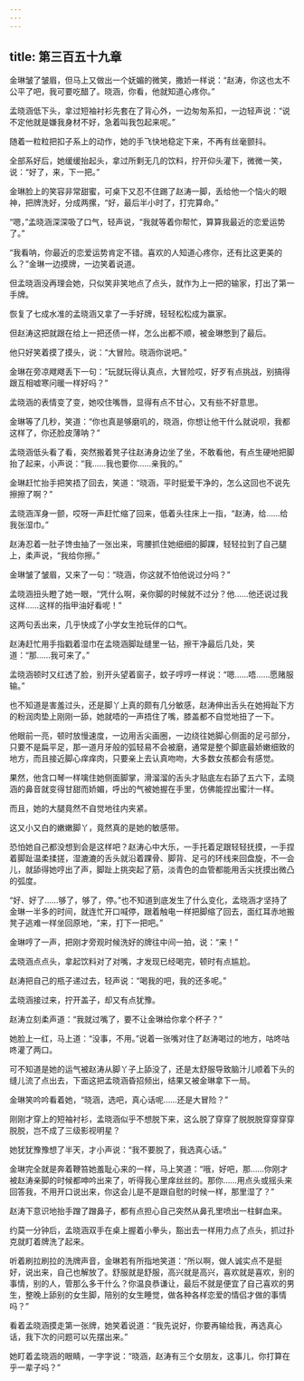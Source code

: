 ```yaml
---
---
---
```

title: 第三百五十九章
---




金琳皱了皱眉，但马上又做出一个妩媚的微笑，撒娇一样说：“赵涛，你这也太不公平了吧，我可要吃醋了。晓涵，你看，他就知道心疼你。”

孟晓涵低下头，拿过短袖衬衫先套在了背心外，一边匆匆系扣，一边轻声说：“说不定他就是嫌我身材不好，急着叫我包起来呢。”

随着一粒粒把扣子系上的动作，她的手飞快地稳定下来，不再有丝毫颤抖。

全部系好后，她缓缓抬起头，拿过所剩无几的饮料，拧开仰头灌下，微微一笑，说：“好了，来，下一把。”

金琳脸上的笑容非常甜蜜，可桌下又忍不住踢了赵涛一脚，丢给他一个恼火的眼神，把牌洗好，分成两摞，“好，最后半小时了，打完算命。”

“嗯，”孟晓涵深深吸了口气，轻声说，“我就等着你帮忙，算算我最近的恋爱运势了。”

“我看呐，你最近的恋爱运势肯定不错。喜欢的人知道心疼你，还有比这更美的么？”金琳一边摸牌，一边笑着说道。

但孟晓涵没再理会她，只似笑非笑地点了点头，就作为上一把的输家，打出了第一手牌。

恢复了七成水准的孟晓涵又拿了一手好牌，轻轻松松成为赢家。

但赵涛这把就跟在给上一把还债一样，怎么出都不顺，被金琳憋到了最后。

他只好笑着摸了摸头，说：“大冒险。晓涵你说吧。”

金琳在旁凉飕飕丢下一句：“玩就玩得认真点，大冒险哎，好歹有点挑战，别搞得跟互相嘘寒问暖一样好吗？”

孟晓涵的表情变了变，她咬住嘴唇，显得有点不甘心，又有些不好意思。

金琳等了几秒，笑道：“你也真是够磨叽的，晓涵，你想让他干什么就说呗，我都这样了，你还脸皮薄呐？”

孟晓涵低头看了看，突然搬着凳子往赵涛身边坐了坐，不敢看他，有点生硬地把脚抬了起来，小声说：“我……我也要你……亲我的。”

金琳赶忙抬手把笑捂了回去，笑道：“晓涵，平时挺爱干净的，怎么这回也不说先擦擦了啊？”

孟晓涵浑身一颤，哎呀一声赶忙缩了回来，低着头往床上一指，“赵涛，给……给我张湿巾。”

赵涛忍着一肚子馋虫抽了一张出来，弯腰抓住她细细的脚踝，轻轻拉到了自己腿上，柔声说，“我给你擦。”

金琳皱了皱眉，又来了一句：“晓涵，你这就不怕他说过分吗？”

孟晓涵扭头瞪了她一眼，“凭什么啊，亲你脚的时候就不过分？他……他还说过我这样……这样的指甲油好看呢！”

这两句丢出来，几乎快成了小学女生抢玩伴的口气。

赵涛赶忙用手指戳着湿巾在孟晓涵脚趾缝里一钻，擦干净最后几处，笑道：“那……我可来了。”

孟晓涵顿时又红透了脸，别开头望着窗子，蚊子哼哼一样说：“嗯……唔……愿赌服输。”

也不知道是害羞过头，还是脚丫上真的颇有几分敏感，赵涛伸出舌头在她拇趾下方的粉润肉垫上刚刚一舔，她就唔的一声捂住了嘴，膝盖都不自觉地扭了一下。

他眼前一亮，顿时放慢速度，一边用舌尖画圈，一边绕往她脚心侧面的足弓部分，只要不是扁平足，那一道月牙般的弧轻易不会被磨，通常是整个脚底最娇嫩细致的地方，而且接近脚心痒痒肉，只要亲上去认真吻吻，大多数女孩都会有感觉。

果然，他含口琴一样噙住她侧面脚掌，滑溜溜的舌头才贴底左右舔了五六下，孟晓涵的鼻音就变得甘甜而娇媚，呼出的气被她握在手里，仿佛能捏出蜜汁一样。

而且，她的大腿竟然不自觉地往内夹紧。

这又小又白的嫩嫩脚丫，竟然真的是她的敏感带。

恐怕她自己都没想到会是这样吧？赵涛心中大乐，一手托着足跟轻轻抚摸，一手捏着脚趾温柔揉搓，湿漉漉的舌头就沿着踝骨、脚背、足弓的环线来回盘旋，不一会儿，就舔得她哼出了声，脚趾上挑突起了筋，淡青色的血管都能用舌尖抚摸出微凸的弧度。

“好、好了……够了，够了，停。”也不知道到底发生了什么变化，孟晓涵才坚持了金琳一半多的时间，就连忙开口喊停，跟着触电一样把脚缩了回去，面红耳赤地搬凳子逃难一样坐回原地，“来，打下一把吧。”

金琳哼了一声，把刚才旁观时候洗好的牌往中间一拍，说：“来！”

孟晓涵点点头，拿起饮料对了对嘴，才发现已经喝完，顿时有点尴尬。

赵涛把自己的瓶子递过去，轻声说：“喝我的吧，我的还多呢。”

孟晓涵接过来，拧开盖子，却又有点犹豫。

赵涛立刻柔声道：“我就过嘴了，要不让金琳给你拿个杯子？”

她脸上一红，马上道：“没事，不用。”说着一张嘴对住了赵涛喝过的地方，咕咚咕咚灌了两口。

可不知道是她的运气被赵涛从脚丫子上舔没了，还是太舒服导致脑汁儿顺着下头的缝儿流了点出去，下面这把孟晓涵昏招频出，结果又被金琳拿下一局。

金琳笑吟吟看着她，“晓涵，选吧，真心话呢……还是大冒险？”

刚刚才穿上的短袖衬衫，孟晓涵似乎不想脱下来，这么脱了穿穿了脱脱脱穿穿穿穿脱脱，岂不成了三级影视明星？

她犹犹豫豫想了半天，才小声说：“我不要脱了，我选真心话。”

金琳完全就是奔着鞭笞她羞耻心来的一样，马上笑道：“哦，好吧，那……你刚才被赵涛亲脚的时候都呻吟出来了，听得我心里痒丝丝的。那你……用点头或摇头来回答我，不用开口说出来，你这会儿是不是跟自慰的时候一样，那里湿了？”

赵涛下意识地抬手蹭了蹭鼻子，都有点担心自己突然从鼻孔里喷出一柱鲜血来。

约莫一分钟后，孟晓涵双手在桌上握着小拳头，豁出去一样用力点了点头，抓过扑克就盯着牌洗了起来。

听着刷拉刷拉的洗牌声音，金琳若有所指地笑道：“所以啊，做人诚实点不是挺好，说出来，自己也解放了。舒服就是舒服，高兴就是高兴，喜欢就是喜欢，别的事情，别的人，管那么多干什么？你温良恭谦让，最后不就是便宜了自己喜欢的男生，整晚上舔别的女生脚，陪别的女生睡觉，做各种各样恋爱的情侣才做的事情吗？”

看着孟晓涵摸走第一张牌，她笑着说道：“我先说好，你要再输给我，再选真心话，我下次的问题可以先摆出来。”

她盯着孟晓涵的眼睛，一字字说：“晓涵，赵涛有三个女朋友，这事儿，你打算在乎一辈子吗？”